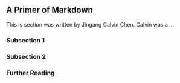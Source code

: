 ## A Primer of Markdown

This is section was written by Jingang Calvin Chen. Calvin was a ...


### Subsection 1


### Subsection 2


### Further Reading
